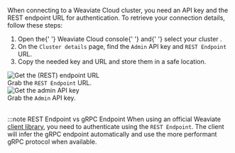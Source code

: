When connecting to a Weaviate Cloud cluster, you need an API key and the REST endpoint URL for authentication.
To retrieve your connection details, follow these steps:


<div class="row">
  <ol>
    <li>
      Open the{' '}
      <Link to="https://console.weaviate.cloud">Weaviate Cloud console</Link>{' '}
      and{' '}
      <Link to="/developers/wcs/manage-clusters/status#select-your-cluster">
        select your cluster
      </Link>
      .
    </li>
    <li>
      On the <code>Cluster details</code> page, find the <code>Admin</code> API
      key and <code>REST Endpoint</code> URL.
    </li>
    <li>Copy the needed key and URL and store them in a safe location.</li>
  </ol>
</div>


<div class="row">
  <div class="col col--6">
    <div class="card-demo">
      <div class="card">
        <div class="card__image">
          <img src={WCDClusterURL} alt="Get the (REST) endpoint URL" />
        </div>
        <div class="card__body">
          Grab the <code>REST Endpoint</code> URL.
        </div>
      </div>
    </div>
  </div>
  <div class="col col--6">
    <div class="card-demo">
      <div class="card">
        <div class="card__image">
          <img src={WCDClusterAdminKey} alt="Get the admin API key" />
        </div>
        <div class="card__body">
          Grab the <code>Admin</code> API key.
        </div>
      </div>
    </div>
  </div>
</div>
<br />

:::note REST Endpoint vs gRPC Endpoint
When using an official Weaviate [client library](/developers/weaviate/client-libraries), you need to authenticate using the `REST Endpoint`. The client will infer the gRPC endpoint automatically and use the more performant gRPC protocol when available.

